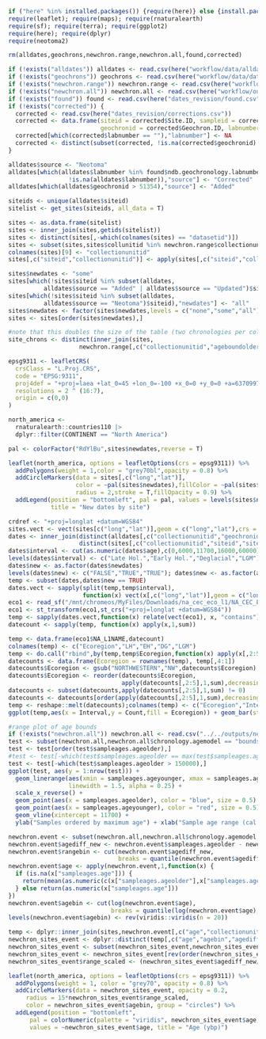 ```r
if ("here" %in% installed.packages()) {require(here)} else {install.packages("here"); require(here)}
require(leaflet); require(maps); require(rnaturalearth)
require(sf); require(terra); require(ggplot2)
require(here); require(dplyr)
require(neotoma2)
```

```r
rm(alldates,geochrons,newchron.range,newchron.all,found,corrected)
```


```r
if (!exists("alldates")) alldates <- read.csv(here("workflow/data/alldates.csv"))
if (!exists("geochrons")) geochrons <- read.csv(here("workflow/data/dates_for_analysis_smallmamm.csv"))
if (!exists("newchron.range")) newchron.range <- read.csv(here("workflow/outputs/new_chronologies.csv"))
if (!exists("newchron.all")) newchron.all <- read.csv(here("workflow/outputs/new_sampleages.csv"))
if (!exists("found")) found <- read.csv(here("dates_revision/found.csv"))
if (!exists("corrected")) {
  corrected <- read.csv(here("dates_revision/corrections.csv"))
  corrected <- data.frame(siteid = corrected$Site.ID, sampleid = corrected$Sample.ID,
                          geochronid = corrected$Geochron.ID, labnumber = corrected$Lab..)
  corrected[which(corrected$labnumber == ""),"labnumber"] <- NA
  corrected <- distinct(subset(corrected, !is.na(corrected$geochronid) | !is.na(corrected$labnumber)))
}
```

```r
alldates$source <- "Neotoma"
alldates[which(alldates$labnumber %in% found$ndb.geochronology.labnumber &
                 !is.na(alldates$labnumber)),"source"] <- "Corrected"
alldates[which(alldates$geochronid > 51354),"source"] <- "Added"
```

```r
siteids <- unique(alldates$siteid)
sitelist <- get_sites(siteids, all_data = T)
```

```r
sites <- as.data.frame(sitelist)
sites <- inner_join(sites,getids(sitelist))
sites <- distinct(sites[,-which(colnames(sites) == "datasetid")])
sites <- subset(sites,sites$collunitid %in% newchron.range$collectionunitid)
colnames(sites)[9] <- "collectionunitid"
sites[,c("siteid","collectionunitid")] <- apply(sites[,c("siteid","collectionunitid")],2,as.numeric)
```

```r
sites$newdates <- "some"
sites[which(!sites$siteid %in% subset(alldates, 
          alldates$source == "Added" | alldates$source == "Updated")$siteid),"newdates"] <- "none"
sites[which(!sites$siteid %in% subset(alldates, 
          alldates$source == "Neotoma")$siteid),"newdates"] <- "all"
sites$newdates <- factor(sites$newdates,levels = c("none","some","all"))
sites <- sites[order(sites$newdates),]
```


```r
#note that this doubles the size of the table (two chronologies per collection)
site_chrons <- distinct(inner_join(sites,
                    newchron.range[,c("collectionunitid","ageboundolder","ageboundyounger","agemodel")]))
```


```r
epsg9311 <- leafletCRS(
  crsClass = "L.Proj.CRS",
  code = "EPSG:9311",
  proj4def = "+proj=laea +lat_0=45 +lon_0=-100 +x_0=0 +y_0=0 +a=6370997 +b=6370997 +units=m +no_defs",
  resolutions = 2 ^ (16:7),
  origin = c(0,0)
)

north_america <-
  rnaturalearth::countries110 |>
  dplyr::filter(CONTINENT == "North America")

pal <- colorFactor("RdYlBu",sites$newdates,reverse = T)
```


```r
leaflet(north_america, options = leafletOptions(crs = epsg9311)) %>%
  addPolygons(weight = 1,color = "grey70bl",opacity = 0.8) %>%
  addCircleMarkers(data = sites[,c("long","lat")],
                   color = ~pal(sites$newdates),fillColor = ~pal(sites$newdates),
                   radius = 2,stroke = T,fillOpacity = 0.9) %>%
  addLegend(position = "bottomleft", pal = pal, values = levels(sites$newdates),
            title = "New dates by site")
```


```r
crdref <- "+proj=longlat +datum=WGS84"
sites.vect <- vect(sites[c("long","lat")],geom = c("long","lat"),crs = crdref)
dates <- inner_join(distinct(alldates[,c("collectionunitid","geochronid","age","errorolder")]),
                    distinct(sites[,c("collectionunitid","siteid","sitename","lat","long","newdates")]))
dates$interval <- cut(as.numeric(dates$age),c(0,6000,11700,16000,60000))
levels(dates$interval) <- c("Late Hol.","Early Hol.","Deglacial","LGM")
dates$new <- as.factor(dates$newdates)
levels(dates$new) <- c("FALSE","TRUE","TRUE"); dates$new <- as.factor(as.character(dates$new))
temp <- subset(dates,dates$new == TRUE)
dates.vect <- sapply(split(temp,temp$interval), 
                     function(x) vect(x[,c("long","lat")],geom = c("long","lat"),crs = crdref))
eco1 <- read_sf("/mnt/chromeos/MyFiles/Downloads/na_cec_eco_l1/NA_CEC_Eco_Level1.shp")
eco1 <- st_transform(eco1,st_crs("+proj=longlat +datum=WGS84"))
temp <- sapply(dates.vect,function(x) relate(vect(eco1), x, "contains"))
datecount <- sapply(temp, function(x) apply(x,1,sum))
```

```r
temp <- data.frame(eco1$NA_L1NAME,datecount)
colnames(temp) <- c("Ecoregion","LH","EH","DG","LGM")
temp <- do.call("rbind",by(temp,temp$Ecoregion,function(x) apply(x[,2:5],2,function(x) sum(x))))
datecounts <- data.frame(Ecoregion = rownames(temp), temp[,4:1])
datecounts$Ecoregion <- gsub("NORTHWESTERN","NW",datecounts$Ecoregion)
datecounts$Ecoregion <- reorder(datecounts$Ecoregion,
                                apply(datecounts[,2:5],1,sum),decreasing = T)
datecounts <- subset(datecounts,apply(datecounts[,2:5],1,sum) != 0)
datecounts <- datecounts[order(apply(datecounts[,2:5],1,sum),decreasing = T),]
temp <- reshape::melt(datecounts);colnames(temp) <- c("Ecoregion","Interval","Count")
ggplot(temp,aes(x = Interval,y = Count,fill = Ecoregion)) + geom_bar(stat = "identity") + scale_fill_brewer(palette = "Paired")
```

```r
#range plot of age bounds
if (!exists("newchron.all")) newchron.all <- read.csv("../../outputs/new_sampleages.csv")
test <- subset(newchron.all,newchron.all$chronology.agemodel == "bounds")[,c("sampleages.ageolder","sampleages.ageyounger")]
test <- test[order(test$sampleages.ageolder),]
#test <- test[-which(test$sampleages.ageolder == max(test$sampleages.ageolder)),] #drop outlier site
test <- test[-which(test$sampleages.ageolder > 150000),]
ggplot(test, aes(y = 1:nrow(test))) +
  geom_linerange(aes(xmin = sampleages.ageyounger, xmax = sampleages.ageolder),
                 linewidth = 1.5, alpha = 0.25) +
  scale_x_reverse() +
  geom_point(aes(x = sampleages.ageolder), color = "blue", size = 0.5) +
  geom_point(aes(x = sampleages.ageyounger), color = "red", size = 0.5) +
  geom_vline(xintercept = 11700) +
  ylab("Samples ordered by maximum age") + xlab("Sample age range (cal yr bp)")
```

```r
newchron.event <- subset(newchron.all,newchron.all$chronology.agemodel == "event")
newchron.event$agediff_new <- newchron.event$sampleages.ageolder - newchron.event$sampleages.ageyounger
newchron.event$rangebin <- cut(newchron.event$agediff_new,
                               breaks = quantile(newchron.event$agediff_new,probs = seq(0,1,0.05)))
newchron.event$age <- apply(newchron.event,1,function(x) {
  if (is.na(x["sampleages.age"])) {
    return(mean(as.numeric(c(x["sampleages.ageolder"],x["sampleages.ageyounger"]))))
  } else return(as.numeric(x["sampleages.age"]))
})
newchron.event$agebin <- cut(log(newchron.event$age),
                             breaks = quantile(log(newchron.event$age),probs = seq(0,1,0.05)))
levels(newchron.event$agebin) <- rev(viridis::viridis(n = 20))

temp <- dplyr::inner_join(sites,newchron.event[,c("age","collectionunitid","analysisunitid","agebin","agediff_new","rangebin")],relationship = "many-to-many")
newchron_sites_event <- dplyr::distinct(temp[,c("age","agebin","agediff_new","rangebin","lat","long")])
newchron_sites_event <- subset(newchron_sites_event,newchron_sites_event$agediff_new < 10000)
newchron_sites_event <- newchron_sites_event[rev(order(newchron_sites_event$agediff_new)),]
newchron_sites_event$range_scaled <- (newchron_sites_event$agediff_new/max(newchron_sites_event$agediff_new))
```


```r
leaflet(north_america, options = leafletOptions(crs = epsg9311)) %>%
  addPolygons(weight = 1, color = "grey70", opacity = 0.8) %>%
  addCircleMarkers(data = newchron_sites_event, opacity = 0.2,
     radius = 15*newchron_sites_event$range_scaled,
     color = newchron_sites_event$agebin, group = "circles") %>%
  addLegend(position = "bottomleft",
      pal = colorNumeric(palette = "viridis", newchron_sites_event$age, reverse = T), 
      values = ~newchron_sites_event$age, title = "Age (ybp)")
```

